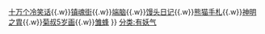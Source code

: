 {{Navbox
| titlestyle = background-color: #9cd12c;
| groupstyle = background-color: #9cd12c; 
| name   = 有妖气动画
| title  = [[有妖气]]动画
| list1 = [[开封奇谈]]{{.w}}[[十万个冷笑话]]{{.w}}[[镇魂街]]{{.w}}[[端脑 (漫画)|端脑]]{{.w}}[[馒头日记]]{{.w}}[[熊猫手札]]{{.w}}[[神明之胄]]{{.w}}[[菊叔5岁画]]{{.w}}[[雏蜂]]
}}
<includeonly>[[分类:有妖气]]</includeonly>